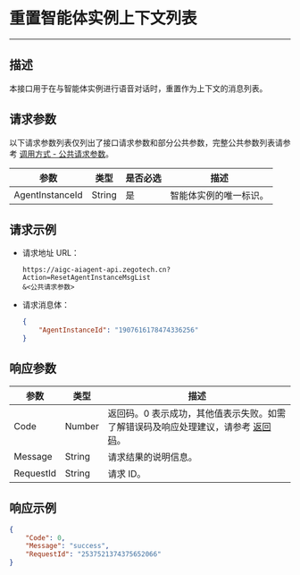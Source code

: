 
# 重置智能体实例上下文列表

---

## 描述

本接口用于在与智能体实例进行语音对话时，重置作为上下文的消息列表。


<PostPrototype link="https://aigc-aiagent-api.zegotech.cn?Action=ResetAgentInstanceMsgList" />

## 请求参数

以下请求参数列表仅列出了接口请求参数和部分公共参数，完整公共参数列表请参考 [调用方式 - 公共请求参数](./../accessing-server-apis.mdx#公共请求参数)。

| 参数             | 类型    | 是否必选 | 描述                     |
|------------------|---------|----------|--------------------------|
| AgentInstanceId  | String  | 是       | 智能体实例的唯一标识。         |

## 请求示例

- 请求地址 URL：

    ```https
    https://aigc-aiagent-api.zegotech.cn?Action=ResetAgentInstanceMsgList
    &<公共请求参数>
    ```

- 请求消息体：

    ```json
    {
        "AgentInstanceId": "1907616178474336256"
    }
    ```

## 响应参数

| 参数 | 类型 | 描述 |
|------|------|------|
| Code | Number | 返回码。0 表示成功，其他值表示失败。如需了解错误码及响应处理建议，请参考 [返回码](./../return-codes.mdx)。 |
| Message | String | 请求结果的说明信息。 |
| RequestId | String | 请求 ID。 |

## 响应示例

```json
{
    "Code": 0,
    "Message": "success",
    "RequestId": "2537521374375652066"
}
```
